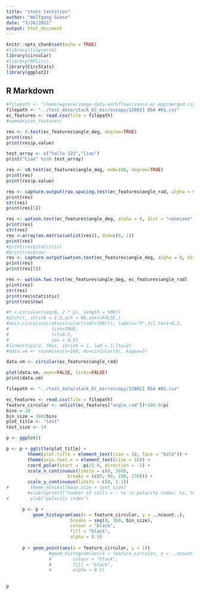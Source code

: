 ```yaml
---
title: "stats teststion"
author: "Wolfgang Giese"
date: "7/26/2021"
output: html_document
---
```


```r
knitr::opts_chunk$set(echo = TRUE)
#library(tidyverse)
library(circular)
#library(NPCirc)
library(CircStats)
library(ggplot2)
```

## R Markdown

```r
#filepath <- "/home/wgiese/image-data-workflows/vascu-ec-app/merged.csv"
filepath <- "../test_data/stack_EC_microscopy/120821 BSA #01.csv"
ec_features <- read.csv(file = filepath)
#summary(ec_features)
```

```r
res <- r.test(ec_features$angle_deg, degree=TRUE) 
print(res)
print(res$p.value)

test_array <- c("hallo 123","Ciao")
print("Ciao" %in% test_array)

```

```r
res <- v0.test(ec_features$angle_deg, mu0=180, degree=TRUE)  
print(res)
print(res$p.value)

res <- capture.output(rao.spacing.test(ec_features$angle_rad, alpha = 0))  
print(res)
str(res)
print(res[5])

res <- watson.test(ec_features$angle_deg, alpha = 0, dist = "vonmises")
print(res)
str(res)
res <-array(as.matrix(unlist(res)), dim=c(6, 1))
print(res)
#print(res$statistic)
#print(res$row)
res <- capture.output(watson.test(ec_features$angle_deg, alpha = 0, dist = "vonmises"))
print(res)
print(res[5])

res <- watson.two.test(ec_features$angle_deg, ec_features$angle_rad)
print(res)
str(res)
print(res$statistic)
print(res$row)

```

```r
#t <-circular(seq(0, 2 * pi, length = 500))
#plot(t, shrink = 1.5,pch = NA,axes=FALSE,)
#axis.circularLL(at=circular(rad(c(90))), labels="0",tcl.text=0.2,
#                tick=TRUE,
#                tcl=0.1,
#                cex = 0.9)
#lines(t+pi/2, fmix, shrink = 1, lwd = 1,lty=2)
#data.vm <- rvonmises(n=100, mu=circular(0), kappa=3) 

data.vm <- circular(ec_features$angle_rad) 

plot(data.vm, axes=FALSE, ticks=FALSE)
print(data.vm)

```

```r

filepath <- "../test_data/stack_EC_microscopy/120821 BSA #01.csv"

ec_features <- read.csv(file = filepath)
feature_circular <- unlist(ec_features["angle_rad"])*180.0/pi
bins = 10
bin_size = 360/bins
plot_title <- "test"
test_size <- 14

p <- ggplot()

p <- p + ggtitle(plot_title) +
        theme(plot.title = element_text(size = 18, face = "bold")) +
        theme(axis.text.x = element_text(size = 18)) +
        coord_polar(start = -pi/2.0, direction = -1) +
        scale_x_continuous(limits = c(0, 360),
                       breaks = (c(0, 90, 180, 270))) +
        scale_y_continuous(limits = c(0, 1.1))
#        theme_minimal(base_size = text_size)
        #xlab(sprintf("number of cells = : %s \n polarity index: %s, %s, \n condition: %s", length(feature_circular), polarity_index, p_value, input$exp_condition)) +
#        ylab("polarity index")

      p <- p +
          geom_histogram(aes(x = feature_circular, y = ..ncount..),
                        breaks = seq(0, 360, bin_size),
                        colour = "black",
                        fill = "black",
                        alpha = 0.5)
      
      p + geom_point(aes(x = feature_circular, y = 1))
                #geom_histogram(aes(x = feature_circular, y = ..ncount..),
                #        colour = "black",
                #        fill = "black",
                #        alpha = 0.5)
                 

p

```






